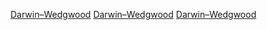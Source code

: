 {{Catmore}}
{{Commonscat|Darwin-Wedgwood family}}

[[Category:英格兰家族|Darwin–Wedgwood]]
[[Category:英国贵族家族|Darwin–Wedgwood]]
[[Category:科学家家族|Darwin–Wedgwood]]